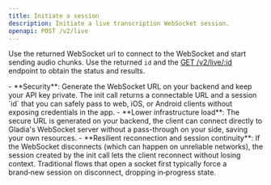```yaml
---
title: Initiate a session
description: Initiate a live transcription WebSocket session.
openapi: POST /v2/live
--- 
```


Use the returned WebSocket url to connect to the WebSocket and start sending audio chunks. Use the returned `id` and the [GET /v2/live/:id](/api-reference/v2/live/get) endpoint to obtain the status and results.

<Accordion title="Why initiate with POST instead of connecting directly to the WebSocket?">
- **Security**: Generate the WebSocket URL on your backend and keep your API key private. The init call returns a connectable URL and a session `id` that you can safely pass to web, iOS, or Android clients without exposing credentials in the app.
- **Lower infrastructure load**: The secure URL is generated on your backend, the client can connect directly to Gladia's WebSocket server without a pass-through on your side, saving your own resources.
- **Resilient reconnection and session continuity**: If the WebSocket disconnects (which can happen on unreliable networks), the session created by the init call lets the client reconnect without losing context. Traditional flows that open a socket first typically force a brand‑new session on disconnect, dropping in‑progress state.
</Accordion>
